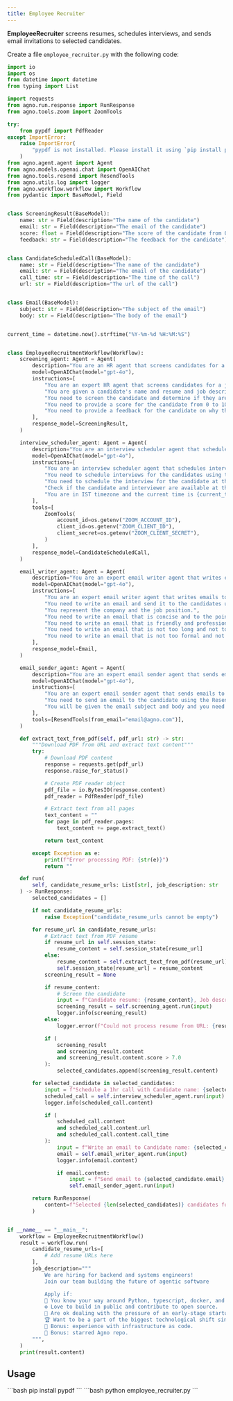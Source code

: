 ```yaml
---
title: Employee Recruiter
---
```

**EmployeeRecruiter** screens resumes, schedules interviews, and sends email invitations to selected candidates.

Create a file `employee_recruiter.py` with the following code:

```python employee_recruiter.py
import io
import os
from datetime import datetime
from typing import List

import requests
from agno.run.response import RunResponse
from agno.tools.zoom import ZoomTools

try:
    from pypdf import PdfReader
except ImportError:
    raise ImportError(
        "pypdf is not installed. Please install it using `pip install pypdf`"
    )
from agno.agent.agent import Agent
from agno.models.openai.chat import OpenAIChat
from agno.tools.resend import ResendTools
from agno.utils.log import logger
from agno.workflow.workflow import Workflow
from pydantic import BaseModel, Field


class ScreeningResult(BaseModel):
    name: str = Field(description="The name of the candidate")
    email: str = Field(description="The email of the candidate")
    score: float = Field(description="The score of the candidate from 0 to 10")
    feedback: str = Field(description="The feedback for the candidate")


class CandidateScheduledCall(BaseModel):
    name: str = Field(description="The name of the candidate")
    email: str = Field(description="The email of the candidate")
    call_time: str = Field(description="The time of the call")
    url: str = Field(description="The url of the call")


class Email(BaseModel):
    subject: str = Field(description="The subject of the email")
    body: str = Field(description="The body of the email")


current_time = datetime.now().strftime("%Y-%m-%d %H:%M:%S")


class EmployeeRecruitmentWorkflow(Workflow):
    screening_agent: Agent = Agent(
        description="You are an HR agent that screens candidates for a job interview.",
        model=OpenAIChat(model="gpt-4o"),
        instructions=[
            "You are an expert HR agent that screens candidates for a job interview.",
            "You are given a candidate's name and resume and job description.",
            "You need to screen the candidate and determine if they are a good fit for the job.",
            "You need to provide a score for the candidate from 0 to 10.",
            "You need to provide a feedback for the candidate on why they are a good fit or not.",
        ],
        response_model=ScreeningResult,
    )

    interview_scheduler_agent: Agent = Agent(
        description="You are an interview scheduler agent that schedules interviews for candidates.",
        model=OpenAIChat(model="gpt-4o"),
        instructions=[
            "You are an interview scheduler agent that schedules interviews for candidates.",
            "You need to schedule interviews for the candidates using the Zoom tool.",
            "You need to schedule the interview for the candidate at the earliest possible time between 10am and 6pm.",
            "Check if the candidate and interviewer are available at the time and if the time is free in the calendar.",
            "You are in IST timezone and the current time is {current_time}. So schedule the call in future time with reference to current time.",
        ],
        tools=[
            ZoomTools(
                account_id=os.getenv("ZOOM_ACCOUNT_ID"),
                client_id=os.getenv("ZOOM_CLIENT_ID"),
                client_secret=os.getenv("ZOOM_CLIENT_SECRET"),
            )
        ],
        response_model=CandidateScheduledCall,
    )

    email_writer_agent: Agent = Agent(
        description="You are an expert email writer agent that writes emails to selected candidates.",
        model=OpenAIChat(model="gpt-4o"),
        instructions=[
            "You are an expert email writer agent that writes emails to selected candidates.",
            "You need to write an email and send it to the candidates using the Resend tool.",
            "You represent the company and the job position.",
            "You need to write an email that is concise and to the point.",
            "You need to write an email that is friendly and professional.",
            "You need to write an email that is not too long and not too short.",
            "You need to write an email that is not too formal and not too informal.",
        ],
        response_model=Email,
    )

    email_sender_agent: Agent = Agent(
        description="You are an expert email sender agent that sends emails to selected candidates.",
        model=OpenAIChat(model="gpt-4o"),
        instructions=[
            "You are an expert email sender agent that sends emails to selected candidates.",
            "You need to send an email to the candidate using the Resend tool.",
            "You will be given the email subject and body and you need to send it to the candidate.",
        ],
        tools=[ResendTools(from_email="email@agno.com")],
    )

    def extract_text_from_pdf(self, pdf_url: str) -> str:
        """Download PDF from URL and extract text content"""
        try:
            # Download PDF content
            response = requests.get(pdf_url)
            response.raise_for_status()

            # Create PDF reader object
            pdf_file = io.BytesIO(response.content)
            pdf_reader = PdfReader(pdf_file)

            # Extract text from all pages
            text_content = ""
            for page in pdf_reader.pages:
                text_content += page.extract_text()

            return text_content

        except Exception as e:
            print(f"Error processing PDF: {str(e)}")
            return ""

    def run(
        self, candidate_resume_urls: List[str], job_description: str
    ) -> RunResponse:
        selected_candidates = []

        if not candidate_resume_urls:
            raise Exception("candidate_resume_urls cannot be empty")

        for resume_url in candidate_resume_urls:
            # Extract text from PDF resume
            if resume_url in self.session_state:
                resume_content = self.session_state[resume_url]
            else:
                resume_content = self.extract_text_from_pdf(resume_url)
                self.session_state[resume_url] = resume_content
            screening_result = None

            if resume_content:
                # Screen the candidate
                input = f"Candidate resume: {resume_content}, Job description: {job_description}"
                screening_result = self.screening_agent.run(input)
                logger.info(screening_result)
            else:
                logger.error(f"Could not process resume from URL: {resume_url}")

            if (
                screening_result
                and screening_result.content
                and screening_result.content.score > 7.0
            ):
                selected_candidates.append(screening_result.content)

        for selected_candidate in selected_candidates:
            input = f"Schedule a 1hr call with Candidate name: {selected_candidate.name}, Candidate email: {selected_candidate.email} and the interviewer would be Manthan Gupts with email manthan@agno.com"
            scheduled_call = self.interview_scheduler_agent.run(input)
            logger.info(scheduled_call.content)

            if (
                scheduled_call.content
                and scheduled_call.content.url
                and scheduled_call.content.call_time
            ):
                input = f"Write an email to Candidate name: {selected_candidate.name}, Candidate email: {selected_candidate.email} for the call scheduled at {scheduled_call.content.call_time} with the url {scheduled_call.content.url} and congratulate them for the interview from John Doe designation Senior Software Engineer and email john@agno.com"
                email = self.email_writer_agent.run(input)
                logger.info(email.content)

                if email.content:
                    input = f"Send email to {selected_candidate.email} with subject {email.content.subject} and body {email.content.body}"
                    self.email_sender_agent.run(input)

        return RunResponse(
            content=f"Selected {len(selected_candidates)} candidates for the interview.",
        )


if __name__ == "__main__":
    workflow = EmployeeRecruitmentWorkflow()
    result = workflow.run(
        candidate_resume_urls=[
            # Add resume URLs here
        ],
        job_description="""
            We are hiring for backend and systems engineers!
            Join our team building the future of agentic software

            Apply if:
            🧠 You know your way around Python, typescript, docker, and AWS.
            ⚙️ Love to build in public and contribute to open source.
            🚀 Are ok dealing with the pressure of an early-stage startup.
            🏆 Want to be a part of the biggest technological shift since the internet.
            🌟 Bonus: experience with infrastructure as code.
            🌟 Bonus: starred Agno repo.
        """,
    )
    print(result.content)
```
## Usage

<Steps>
  <Snippet file="create-venv-step.mdx" />

  <Step title="Install libraries">
    ```bash
    pip install pypdf
    ```
  </Step>

  <Step title="Run the agent">
    ```bash
    python employee_recruiter.py
    ```
  </Step>

</Steps>